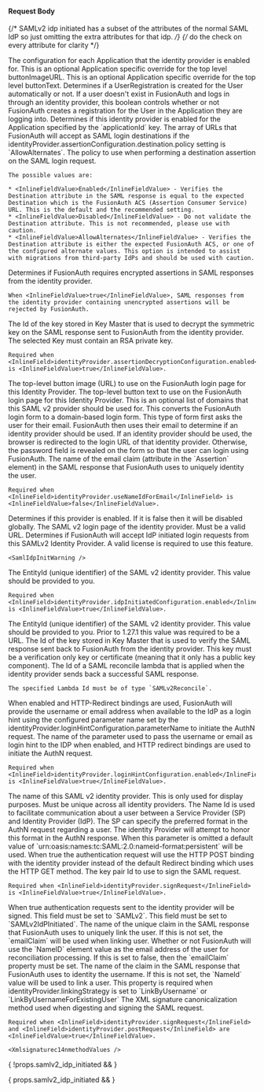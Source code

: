 
#### Request Body

{/*  SAMLv2 idp initiated has a subset of the attributes of the normal SAML IdP so just omitting the extra attributes for that idp. */}
{/*  do the check on every attribute for clarity */}

<APIBlock>
  <APIField name="identityProvider.applicationConfiguration" type="Map<UUID, Object>" optional>
    The configuration for each Application that the identity provider is enabled for.
  </APIField>
  <APIField name="identityProvider.applicationConfiguration[applicationId].buttonImageURL" type="String" optional renderif={!props.samlv2_idp_initiated}>
    This is an optional Application specific override for the top level <InlineField>buttonImageURL</InlineField>.
  </APIField>
  <APIField name="identityProvider.applicationConfiguration[applicationId].buttonText" type="String" optional renderif={!props.samlv2_idp_initiated}>
    This is an optional Application specific override for the top level <InlineField>buttonText</InlineField>.
  </APIField>
  <APIField name="identityProvider.applicationConfiguration[applicationId].createRegistration" type="Boolean" optional defaults="true">
    Determines if a UserRegistration is created for the User automatically or not. If a user doesn't exist in FusionAuth and logs in through an identity provider, this boolean controls whether or not FusionAuth creates a registration for the User in the Application they are logging into.
  </APIField>
  <APIField name="identityProvider.applicationConfiguration[applicationId].enabled" type="Boolean" optional defaults="false">
    Determines if this identity provider is enabled for the Application specified by the `applicationId` key.
  </APIField>
  <APIField name="identityProvider.assertionConfiguration.destination.alternates" type="Array" optional since="1.43.0" renderif={!props.samlv2_idp_initiated}>
    The array of URLs that FusionAuth will accept as SAML login destinations if the <InlineField>identityProvider.assertionConfiguration.destination.policy</InlineField> setting is `AllowAlternates`.
  </APIField>
  <APIField name="identityProvider.assertionConfiguration.destination.policy" type="String" optional defaults="Enabled" since="1.43.0" renderif={!props.samlv2_idp_initiated}>
    The policy to use when performing a destination assertion on the SAML login request.

    The possible values are:

    * <InlineFieldValue>Enabled</InlineFieldValue> - Verifies the Destination attribute in the SAML response is equal to the expected Destination which is the FusionAuth ACS (Assertion Consumer Service) URL. This is the default and the recommended setting.
    * <InlineFieldValue>Disabled</InlineFieldValue> - Do not validate the Destination attribute. This is not recommended, please use with caution.
    * <InlineFieldValue>AllowAlternates</InlineFieldValue> - Verifies the Destination attribute is either the expected FusionAuth ACS, or one of the configured alternate values. This option is intended to assist with migrations from third-party IdPs and should be used with caution.
  </APIField>
  <APIField name="identityProvider.assertionDecryptionConfiguration.enabled" type="Boolean" optional defaults="false" since="1.55.1">
    Determines if FusionAuth requires encrypted assertions in SAML responses from the identity provider.

    When <InlineFieldValue>true</InlineFieldValue>, SAML responses from the identity provider containing unencrypted assertions will be rejected by FusionAuth.
  </APIField>
  <APIField name="identityProvider.assertionDecryptionConfiguration.keyTransportDecryptionKeyId" type="UUID" optional since="1.55.1">
    The Id of the key stored in Key Master that is used to decrypt the symmetric key on the SAML response sent to FusionAuth from the identity provider. The selected Key must contain an RSA private key.

    Required when <InlineField>identityProvider.assertionDecryptionConfiguration.enabled</InlineField> is <InlineFieldValue>true</InlineFieldValue>.
  </APIField>
  <APIField name="identityProvider.buttonImageURL" type="String" optional renderif={!props.samlv2_idp_initiated}>
    The top-level button image (URL) to use on the FusionAuth login page for this Identity Provider.
  </APIField>
  <APIField name="identityProvider.buttonText" type="String" required renderif={!props.samlv2_idp_initiated}>
    The top-level button text to use on the FusionAuth login page for this Identity Provider.
  </APIField>

  <IdentityProviderDebugRequestParameter idp_since={props.idp_since} />

  <APIField name="identityProvider.domains" type="Array<String>" optional renderif={!props.samlv2_idp_initiated}>
    This is an optional list of domains that this SAML v2 provider should be used for. This converts the FusionAuth login form to a domain-based login form. This type of form first asks the user for their email. FusionAuth then uses their email to determine if an identity provider should be used. If an identity provider should be used, the browser is redirected to the login URL of that identity provider. Otherwise, the password field is revealed on the form so that the user can login using FusionAuth.
  </APIField>
  <APIField name="identityProvider.emailClaim" type="String" optional>
    The name of the email claim (attribute in the `Assertion` element) in the SAML response that FusionAuth uses to uniquely identity the user.

    Required when <InlineField>identityProvider.useNameIdForEmail</InlineField> is <InlineFieldValue>false</InlineFieldValue>.
  </APIField>
  <APIField name="identityProvider.enabled" type="Boolean" optional defaults="false">
    Determines if this provider is enabled. If it is false then it will be disabled globally.
  </APIField>
  <APIField name="identityProvider.idpEndpoint" type="String" required renderif={!props.samlv2_idp_initiated}>
    The SAML v2 login page of the identity provider. Must be a valid URL.
  </APIField>
  <APIField name="identityProvider.idpInitiatedConfiguration.enabled" type="Boolean" optional defaults="false" since="1.43.0" renderif={!props.samlv2_idp_initiated}>
    Determines if FusionAuth will accept IdP initiated login requests from this SAMLv2 Identity Provider. A valid license is required to use this feature.

    <SamlIdpInitWarning />
  </APIField>
  <APIField name="identityProvider.idpInitiatedConfiguration.issuer" type="String" optional since="1.43.0" renderif={!props.samlv2_idp_initiated}>
    The EntityId (unique identifier) of the SAML v2 identity provider. This value should be provided to you.

    Required when <InlineField>identityProvider.idpInitiatedConfiguration.enabled</InlineField> is <InlineFieldValue>true</InlineFieldValue>.
  </APIField>
  <APIField name="identityProvider.issuer" type="String" required renderif={props.samlv2_idp_initiated}>
    The EntityId (unique identifier) of the SAML v2 identity provider. This value should be provided to you. Prior to 1.27.1 this value was required to be a URL.
  </APIField>
  <APIField name="identityProvider.keyId" type="UUID" required>
    The Id of the key stored in Key Master that is used to verify the SAML response sent back to FusionAuth from the identity provider. This key must be a verification only key or certificate (meaning that it only has a public key component).
  </APIField>
  <APIField name="identityProvider.lambdaConfiguration.reconcileId" type="UUID" optional>
    The Id of a SAML reconcile lambda that is applied when the identity provider sends back a successful SAML response.

    The specified Lambda Id must be of type `SAMLv2Reconcile`.
  </APIField>

  <IdentityProviderLinkingStrategyRequestParameter idp_display_name={props.idp_display_name}
                                                   idp_since={props.idp_since}
                                                   idp_linking_strategy={props.idp_linking_strategy} />

  <APIField name="identityProvider.loginHintConfiguration.enabled" type="Boolean" optional defaults="true" since="1.43.0" renderif={!props.samlv2_idp_initiated}>
    When enabled and HTTP-Redirect bindings are used, FusionAuth will provide the username or email address when available to the IdP as a login hint using the configured parameter name set by the <InlineField>identityProvider.loginHintConfiguration.parameterName</InlineField> to initiate the AuthN request.
  </APIField>
  <APIField name="identityProvider.loginHintConfiguration.parameterName" type="String" optional defaults="login_hint" since="1.43.0" renderif={!props.samlv2_idp_initiated}>
    The name of the parameter used to pass the username or email as login hint to the IDP when enabled, and HTTP redirect bindings are used to initiate the AuthN request.

    Required when <InlineField>identityProvider.loginHintConfiguration.enabled</InlineField> is <InlineFieldValue>true</InlineFieldValue>.
  </APIField>
  <APIField name="identityProvider.name" type="String" required>
    The name of this SAML v2 identity provider. This is only used for display purposes. Must be unique across all identity providers.
  </APIField>
  <APIField name="identityProvider.nameIdFormat" type="String" required renderif={!props.samlv2_idp_initiated}>
    The Name Id is used to facilitate communication about a user between a Service Provider (SP) and Identity Provider (IdP). The SP can specify the preferred format in the AuthN request regarding a user. The identity Provider will attempt to honor this format in the AuthN response.
    When this parameter is omitted a default value of `urn:oasis:names:tc:SAML:2.0:nameid-format:persistent` will be used.
  </APIField>
  <APIField name="identityProvider.postRequest" type="Boolean" optional since="1.20.0" renderif={!props.samlv2_idp_initiated}>
    When <InlineFieldValue>true</InlineFieldValue> the authentication request will use the HTTP POST binding with the identity provider instead of the default Redirect binding which uses the HTTP GET method.
  </APIField>
  <APIField name="identityProvider.requestSigningKeyId" type="UUID" optional since="1.20.0" renderif={!props.samlv2_idp_initiated}>
    The key pair Id to use to sign the SAML request.

    Required when <InlineField>identityProvider.signRequest</InlineField> is <InlineFieldValue>true</InlineFieldValue>.
  </APIField>
  <APIField name="identityProvider.signRequest" type="Boolean" optional since="1.20.0" renderif={!props.samlv2_idp_initiated}>
    When <InlineFieldValue>true</InlineFieldValue> authentication requests sent to the identity provider will be signed.
  </APIField>

  <IdentityProviderTenantConfiguration idp_type={props.idp_type} idp_since={props.idp_since} optional_tag={props.optional_tag} />

  <APIField name="identityProvider.type" type="String" required renderif={!props.samlv2_idp_initiated}>
    This field must be set to `SAMLv2`.
  </APIField>
  <APIField name="identityProvider.type" type="String" required renderif={props.samlv2_idp_initiated}>
    This field must be set to `SAMLv2IdPInitiated`.
  </APIField>
  <APIField name="identityProvider.uniqueIdClaim" type="String" optional>
    The name of the unique claim in the SAML response that FusionAuth uses to uniquely link the user. If this is not set, the `emailClaim` will be used when linking user.
  </APIField>
  <APIField name="identityProvider.useNameIdForEmail" type="Boolean" optional>
    Whether or not FusionAuth will use the `NameID` element value as the email address of the user for reconciliation processing. If this is set to <InlineFieldValue>false</InlineFieldValue>, then the `emailClaim` property must be set.
  </APIField>
  <APIField name="identityProvider.usernameClaim" type="String" optional>
    The name of the claim in the SAML response that FusionAuth uses to identity the username. If this is not set, the `NameId` value will be used to link a user. This property is required when <InlineField>identityProvider.linkingStrategy</InlineField> is set to `LinkByUsername` or `LinkByUsernameForExistingUser`
  </APIField>
  <APIField name="identityProvider.xmlSignatureC14nMethod" type="String" optional since="1.20.0" renderif={!props.samlv2_idp_initiated}>
    The XML signature canonicalization method used when digesting and signing the SAML request.

    Required when <InlineField>identityProvider.signRequest</InlineField> and <InlineField>identityProvider.postRequest</InlineField> are <InlineFieldValue>true</InlineFieldValue>.

    <Xmlsignaturec14nmethodValues />
  </APIField>
</APIBlock>

{ !props.samlv2_idp_initiated && <JSON title="Example SAML v2 Request JSON" src="identity-providers/samlv2-request.json" /> }

{ props.samlv2_idp_initiated && <JSON title="Example SAML v2 IdP Initiated Request JSON" src="identity-providers/samlv2-idp-initiated-request.json" /> }
